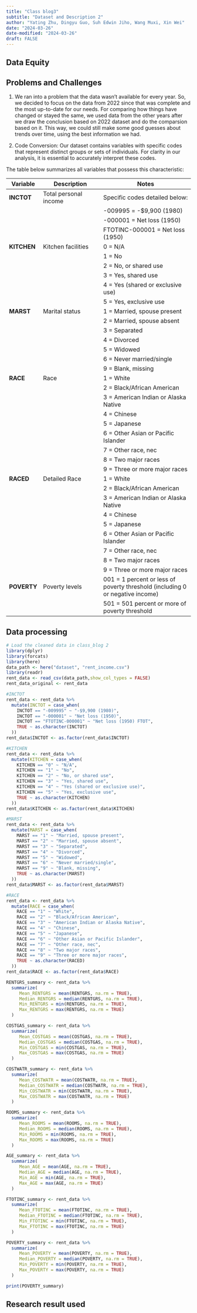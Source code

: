 ```yaml
---
title: "Class blog3"
subtitle: "Dataset and Description 2"
author: "Yating Zhu, Dingyu Guo, Suh Edwin Jiho, Wang Muxi, Xin Wei"
date: "2024-03-26"
date-modified: "2024-03-26"
draft: FALSE
---
```

## Data Equity 


## Problems and Challenges 
1. We ran into a problem that the data wasn't available for every year. So, we decided to focus on the data from 2022 since that was complete and the most up-to-date for our needs. For comparing how things have changed or stayed the same, we used data from the other years after we draw the conclusion based on 2022 dataset and do the comparsion based on it. This way, we could still make some good guesses about trends over time, using the best information we had.

2. Code Conversion: Our dataset contains variables with specific codes that represent distinct groups or sets of individuals. For clarity in our analysis, it is essential to accurately interpret these codes. 

The table below summarizes all variables that possess this characteristic:

| Variable   | Description                                | Notes                                                             |
|------------|--------------------------------------------|-------------------------------------------------------------------|
| **INCTOT**     | Total personal income                      | Specific codes detailed below:                                    |
|            |                                            | -009995 = -$9,900 (1980)                                           |
|            |                                            | -000001 = Net loss (1950)                                          |
|            |                                            | FTOTINC-000001 = Net loss (1950)                                   |
| **KITCHEN**    | Kitchen facilities                         | 0 = N/A                                                            |
|            |                                            | 1 = No                                                            |
|            |                                            | 2 = No, or shared use                                              |
|            |                                            | 3 = Yes, shared use                                                |
|            |                                            | 4 = Yes (shared or exclusive use)                                  |
|            |                                            | 5 = Yes, exclusive use                                             |
| **MARST**      | Marital status                             | 1 = Married, spouse present                                        |
|            |                                            | 2 = Married, spouse absent                                         |
|            |                                            | 3 = Separated                                                      |
|            |                                            | 4 = Divorced                                                       |
|            |                                            | 5 = Widowed                                                        |
|            |                                            | 6 = Never married/single                                           |
|            |                                            | 9 = Blank, missing                                                 |
| **RACE**       | Race                                       | 1 = White                                                          |
|            |                                            | 2 = Black/African American                                         |
|            |                                            | 3 = American Indian or Alaska Native                               |
|            |                                            | 4 = Chinese                                                        |
|            |                                            | 5 = Japanese                                                       |
|            |                                            | 6 = Other Asian or Pacific Islander                                |
|            |                                            | 7 = Other race, nec                                                |
|            |                                            | 8 = Two major races                                                |
|            |                                            | 9 = Three or more major races                                      |
| **RACED**      | Detailed Race                              | 1 = White                                                          |
|            |                                            | 2 = Black/African American                                         |
|            |                                            | 3 = American Indian or Alaska Native                               |
|            |                                            | 4 = Chinese                                                        |
|            |                                            | 5 = Japanese                                                       |
|            |                                            | 6 = Other Asian or Pacific Islander                                |
|            |                                            | 7 = Other race, nec                                                |
|            |                                            | 8 = Two major races                                                |
|            |                                            | 9 = Three or more major races                                      |
| **POVERTY**    | Poverty levels                             | 001 = 1 percent or less of poverty threshold (including 0 or negative income) |
|            |                                            | 501 = 501 percent or more of poverty threshold                     |


## Data processing 
```r
# Load the cleaned data in class_blog 2
library(dplyr)
library(forcats)
library(here)
data_path <- here("dataset", "rent_income.csv")
library(readr)
rent_data <- read_csv(data_path,show_col_types = FALSE)
rent_data_original <- rent_data
```


```r
#INCTOT
rent_data <- rent_data %>%
  mutate(INCTOT = case_when(
    INCTOT == "-009995" ~ "-$9,900 (1980)",
    INCTOT == "-000001" ~ "Net loss (1950)",
    INCTOT == "FTOTINC-000001" ~ "Net loss (1950) FTOT",
    TRUE ~ as.character(INCTOT)
  ))
rent_data$INCTOT <- as.factor(rent_data$INCTOT)
```
```r
#KITCHEN
rent_data <- rent_data %>%
  mutate(KITCHEN = case_when(
    KITCHEN == "0" ~ "N/A",
    KITCHEN == "1" ~ "No",
    KITCHEN == "2" ~ "No, or shared use",
    KITCHEN == "3" ~ "Yes, shared use",
    KITCHEN == "4" ~ "Yes (shared or exclusive use)",
    KITCHEN == "5" ~ "Yes, exclusive use",
    TRUE ~ as.character(KITCHEN)
  ))
rent_data$KITCHEN <- as.factor(rent_data$KITCHEN)
```
```r
#MARST
rent_data <- rent_data %>%
  mutate(MARST = case_when(
    MARST == "1" ~ "Married, spouse present",
    MARST == "2" ~ "Married, spouse absent",
    MARST == "3" ~ "Separated",
    MARST == "4" ~ "Divorced",
    MARST == "5" ~ "Widowed",
    MARST == "6" ~ "Never married/single",
    MARST == "9" ~ "Blank, missing",
    TRUE ~ as.character(MARST)
  ))
rent_data$MARST <- as.factor(rent_data$MARST)
```
```r
#RACE
rent_data <- rent_data %>%
  mutate(RACE = case_when(
    RACE == "1" ~ "White",
    RACE == "2" ~ "Black/African American",
    RACE == "3" ~ "American Indian or Alaska Native",
    RACE == "4" ~ "Chinese",
    RACE == "5" ~ "Japanese",
    RACE == "6" ~ "Other Asian or Pacific Islander",
    RACE == "7" ~ "Other race, nec",
    RACE == "8" ~ "Two major races",
    RACE == "9" ~ "Three or more major races",
    TRUE ~ as.character(RACED) 
  ))
rent_data$RACE <- as.factor(rent_data$RACE)
```


```r
RENTGRS_summary <- rent_data %>%
  summarize(
     Mean_RENTGRS = mean(RENTGRS, na.rm = TRUE),
     Median_RENTGRS = median(RENTGRS, na.rm = TRUE),
     Min_RENTGRS = min(RENTGRS, na.rm = TRUE),
     Max_RENTGRS = max(RENTGRS, na.rm = TRUE)
  )

COSTGAS_summary <- rent_data %>%
  summarize(
     Mean_COSTGAS = mean(COSTGAS, na.rm = TRUE),
     Median_COSTGAS = median(COSTGAS, na.rm = TRUE),
     Min_COSTGAS = min(COSTGAS, na.rm = TRUE),
     Max_COSTGAS = max(COSTGAS, na.rm = TRUE)
  )

COSTWATR_summary <- rent_data %>%
  summarize(
     Mean_COSTWATR = mean(COSTWATR, na.rm = TRUE),
     Median_COSTWATR = median(COSTWATR, na.rm = TRUE),
     Min_COSTWATR = min(COSTWATR, na.rm = TRUE),
     Max_COSTWATR = max(COSTWATR, na.rm = TRUE)
  )

ROOMS_summary <- rent_data %>%
  summarize(
     Mean_ROOMS = mean(ROOMS, na.rm = TRUE),
     Median_ROOMS = median(ROOMS, na.rm = TRUE),
     Min_ROOMS = min(ROOMS, na.rm = TRUE),
     Max_ROOMS = max(ROOMS, na.rm = TRUE)
  )

AGE_summary <- rent_data %>%
  summarize(
     Mean_AGE = mean(AGE, na.rm = TRUE),
     Median_AGE = median(AGE, na.rm = TRUE),
     Min_AGE = min(AGE, na.rm = TRUE),
     Max_AGE = max(AGE, na.rm = TRUE)
  )

FTOTINC_summary <- rent_data %>%
  summarize(
     Mean_FTOTINC = mean(FTOTINC, na.rm = TRUE),
     Median_FTOTINC = median(FTOTINC, na.rm = TRUE),
     Min_FTOTINC = min(FTOTINC, na.rm = TRUE),
     Max_FTOTINC = max(FTOTINC, na.rm = TRUE)
  )

POVERTY_summary <- rent_data %>%
  summarize(
     Mean_POVERTY = mean(POVERTY, na.rm = TRUE),
     Median_POVERTY = median(POVERTY, na.rm = TRUE),
     Min_POVERTY = min(POVERTY, na.rm = TRUE),
     Max_POVERTY = max(POVERTY, na.rm = TRUE)
  )

print(POVERTY_summary)
```



## Research result used 


